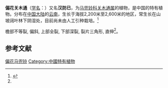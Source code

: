 {{Speciesbox
| status = 
| status_system = 
| image =
| genus = Isotrema
| species = obliquum
| authority = (S. M. Hwang) X. X. Zhu, S. Liao & J. S. Ma
| synonyms = 
* 偏花马兜铃 ''Aristolochia obliqua'' S. M. Hwang
| synonyms_ref = <ref name="biods.2019183">{{cite journal |last1=Xinxin |first1=Zhu |last2=Jun |first2=Wang |last3=Shuai |first3=Liao |last4=Jinshuang |first4=Ma |title=Synopsis of Aristolochia L. and Isotrema Raf. (Aristolochiaceae) in China |journal=Biodiversity Science |date=2019-10-20 |volume=27 |issue=10 |pages=1143 |doi=10.17520/biods.2019183}}</ref>
}}

'''偏花关木通'''（[[学名|学名]]：{{lang|la|''Isotrema obliquum''}}）又名'''汉防已'''，为[[马兜铃科|马兜铃科]][[关木通属|关木通属]]的植物，是中国的特有植物。分布在[[中国大陆|中国大陆]]的[[云南|云南]]，生长于海拔2,200米至2,600米的地区，常生长在山坡阔叶林下阴湿处，目前尚未由人工引种栽培。<ref>{{cite web| url =http://www.bioinfo.cn/db05/KmzwSpecies.php?action=view&id=1593| title =偏花马兜铃| work =《中国高等植物数据库全库》| publisher =中国科学院微生物研究所| author =昆明植物研究所| accessdate =2009-02-22| deadurl =yes| archiveurl =https://web.archive.org/web/20160305050618/http://www.bioinfo.cn/db05/KmzwSpecies.php?action=view&id=1593| archivedate =2016-03-05}}</ref>

檐部不等裂, 偏斜, 上部全裂, 下部深裂, 裂片三角形, 直伸<ref name="biods.2019183" />。

==参考文献==
{{reflist}}

{{Taxonbar|from=Q89020213}}
[[Category:关木通属|偏花马兜铃]]
[[Category:中國特有植物|Category:中國特有植物]]
{{植物小作品}}